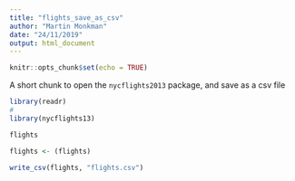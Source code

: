 ```yaml
---
title: "flights_save_as_csv"
author: "Martin Monkman"
date: "24/11/2019"
output: html_document
---
```


```r
knitr::opts_chunk$set(echo = TRUE)
```


A short chunk to open the `nycflights2013` package, and save as a csv file



```r

library(readr)
#
library(nycflights13)

```


```r
flights

flights <- (flights)

write_csv(flights, "flights.csv")

```

